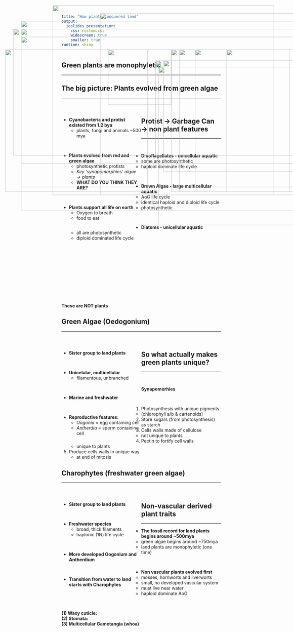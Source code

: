 ```yaml
---
title: "How plants conquered land"
output: 
  ioslides_presentation:
    css: custom.css
    widescreen: true
    smaller: true
runtime: shiny
---
```


## Green plants are monophyletic
<hr>

<IMG STYLE="position:absolute; TOP:190px; LEFT:50px; WIDTH:450px; HEIGHT:450px" SRC="images/basicplantphylo.jpg">

<IMG STYLE="position:absolute; TOP:245px; LEFT:535px; WIDTH:500px; HEIGHT:40opx" SRC="images/allplants.jpg">

## The big picture: Plants evolved from green algae
<hr>
<br/>

<div style="float: left; width: 50%;">

* **Cyanobacteria and protist existed from 1.2 bya**
    + plants, fungi and animals ~500 mya

<br/>

* **Plants evolved from red and green algae**
    + photosynthetic protists
    + *Key 'synapomorphies' algae &rarr; plants*
    + **WHAT DO YOU THINK THEY ARE?**

<br/>

* **Plants support all life on earth**
    + Oxygen to breath
    + food to eat
    
</div>

<IMG STYLE="position:absolute; TOP:225px; LEFT:550px; WIDTH:500px; HEIGHT:350px" SRC="images/basicplants.png">

## Protist &rarr; Garbage Can &rarr; non plant features
<hr>
<br/>

* **Dinoflagellates - unicellular aquatic**
    + some are photosynthetic
    + haploid dominate life cycle

<br/>

* **Brown Algae - large multicellular aquatic**
    + AoG life cycle
    + identical haploid and diploid life cycle
    + photosynthetic

<br/>

* **Diatoms - unicellular aquatic**
    + all are photosynthetic
    + diploid dominated life cycle
    
</div>

<IMG STYLE="position:absolute; TOP:190px; LEFT:575px; WIDTH:400px; HEIGHT:450px" SRC="images/protists.png">

##
<br/>
<br/>
<br/>
<br/>
<br/>
<br/>
<br/>
<br/>
<br/>

**These are NOT plants**

<IMG STYLE="position:absolute; TOP:75px; LEFT:350px; WIDTH:700px; HEIGHT:575px" SRC="images/notplants.png">

## Green Algae (Oedogonium)
<hr>
<br/>

<div style="float: left; width: 50%;">

* **Sister group to land plants**

<br/>

* **Unicelular, multicellular**
    + filamentous, unbranched

<br/>

* **Marine and freshwater**

<br/>

* **Reproductive features:**
    + *Oogonia* = egg containing cell
    + *Antherdia* = sperm containing cell
    
</div>

<IMG STYLE="position:absolute; TOP:190px; LEFT:600px; WIDTH:400px; HEIGHT:450px" SRC="images/greenalgae.jpg">

## So what actually makes green plants unique?
<hr>
<br/>

**Synapomorhies**

<br/>

1. Photosynthesis with unique pigments 
    + (chlorophyll a/b & cartenoids)
2. Store sugars (from photosynthesis) as starch
3. Cells walls made of cellulose 
    + not unique to plants
4. Pectin to fortify cell walls 
    + unique to plants
5. Produce cells walls in unique way
    + at end of mitosis


<IMG STYLE="position:absolute; TOP:225px; LEFT:525px; WIDTH:550px; HEIGHT:300px" SRC="images/pigments.png">

## Charophytes (freshwater green algae)
<hr>
<br/>

<div style="float: left; width: 50%;">

* **Sister group to land plants**

<br/>

* **Freshwater species**
    + broad, thick filaments
    + haplonic (1N) life cycle

<br/>

* **More developed Oogonium and Antherdium**

<br/>

* **Transition from water to land starts with Charophytes**

</div>

<IMG STYLE="position:absolute; TOP:190px; LEFT:650px; WIDTH:400px; HEIGHT:450px" SRC="images/sister.jpg">

<IMG STYLE="position:absolute; TOP:190px; LEFT:375px; WIDTH:200px; HEIGHT:175px" SRC="images/chara.jpg">

##

<IMG STYLE="position:absolute; TOP:100px; LEFT:100px; WIDTH:900px; HEIGHT:600px" SRC="images/transition.jpg">

## Non-vascular derived plant traits
<hr>

* **The fossil record for land plants begins around ~500mya**
    + green algae begins around ~750mya
    + land plants are monophyletic (one time)

<br/>

* **Non vascular plants evolved first**
    + mosses, hornworts and liverworts
    + small, no developed vascular system
    + must live near water
    + haploid dominate AoG
    
<br/>

**(1) Waxy cuticle:**
<br/>
**(2) Stomata:**
<br/>
**(3) Multicellular Gametangia (whoa)**

<IMG STYLE="position:absolute; TOP:190px; LEFT:750px; WIDTH:200px; HEIGHT:450px" SRC="images/bryo.png">

##

<IMG STYLE="position:absolute; TOP:150px; LEFT:100px; WIDTH:900px; HEIGHT:400px" SRC="images/waxystomata.png">

## 

<IMG STYLE="position:absolute; TOP:125px; LEFT:100px; WIDTH:900px; HEIGHT:500px" SRC="images/game.jpg">

##

<IMG STYLE="position:absolute; TOP:50px; LEFT:200px; WIDTH:700px; HEIGHT:600px" SRC="images/mossex.jpg">

##

<IMG STYLE="position:absolute; TOP:125px; LEFT:75px; WIDTH:950px; HEIGHT:400px" SRC="images/moss_life.png">